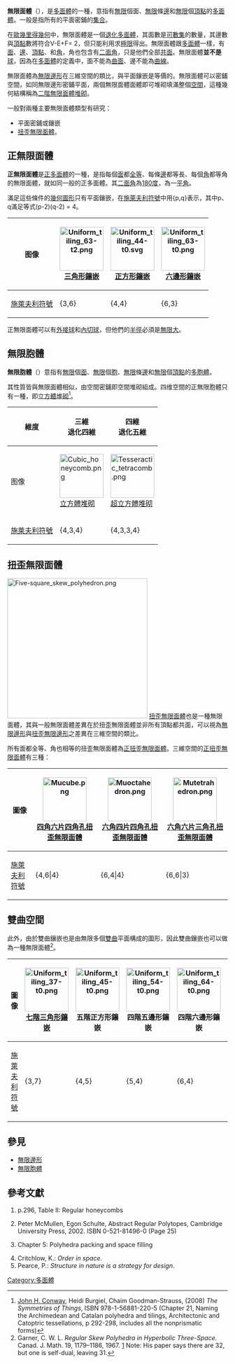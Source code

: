 {{Polyhedronbox
| name = 正無限面體
| polyhedron = 正無限面體
| imagename = Uniform tiling 44-t2.png
| rotating = Uniform tiling 44-t2.png
| rinfo = 正方形鑲嵌，是無限面體的一個例子
| Type = [[多面體|多面體]]<br>平面鑲嵌
| Coxeter_diagram = 三種正無限面體<br>{{CDD|node|6|node|3|node_1}}<sub>（[[三角形鑲嵌|三角形鑲嵌]]）</sub><br>{{CDD|node_1|4|node|4|node}}<sub>（[[正方形鑲嵌|正方形鑲嵌]]）</sub><br>{{CDD|node_1|6|node|3|node}}<sub>（[[六邊形鑲嵌|六邊形鑲嵌]]）</sub>
| Schläfli = {p,q}<br>其中(p-2)(q-2) = 4
| FaceT = ∞
| EdgeT = ∞
| VerticeT = ∞
| Euler = F=∞, E=∞, V=∞ (χ=2)
| Symmetry_group = 超二面體群 (D<sub>∞</sub>)
| Dihedral_angle = 180°
| dual = 仍為無限面體<br>但可能有不同幾何結構
| Properties = [[凸集|非嚴格凸]]、 [[外接球|球內接多面體]]、 [[等邊多面體|等邊多面體]]、 [[等角多面體|等角多面體]]、 [[平面_(数学)|平面]]
}}
'''無限面體'''（{{lang-en|Apeirohedron}}），是[[多面體|多面體]]的一種，意指有[[無限|無限]]個面、[[無限|無限]]條[[邊_(幾何)|邊]]和[[無限|無限]]個[[頂點_(幾何)|頂點]]的[[多面體|多面體]]。一般是指所有的平面密鋪的[[集合|集合]]。

在[[歐幾里得幾何|歐幾里得幾何]]中，無限面體是一個[[退化_(數學)|退化]][[多面體|多面體]]，其面數是[[可數集|可數集]]的數量，其邊數與[[頂點_(幾何)|頂點]]數將符合V-E+F= 2，但只能利用求[[極限_(數學)|極限]]得出。無限面體跟[[多面體|多面體]]一樣，有[[面_(幾何)|面]]、[[邊_(幾何)|邊]]、[[頂點_(幾何)|頂點]]、和[[角|角]]，角也包含有[[二面角|二面角]]，只是他們全部[[共面|共面]]。無限面體'''並不是'''[[球_(数学)|球]]，因為在[[多面體|多面體]]的定義中，面不能為[[曲面|曲面]]、邊不能為[[曲線|曲線]]。

無限面體為[[無限邊形|無限邊形]]在三維空間的類比，與平面鑲嵌是等價的。無限面體可以密鋪空間，如同無限邊形密鋪平面，兩個無限面體面體即可堆砌填滿整個[[空間|空間]]，這種幾何結構稱為[[二階無限面體堆砌|二階無限面體堆砌]]。

一般對兩種主要無限面體類型有研究：
*平面密鋪或鑲嵌
*[[扭歪無限面體|扭歪無限面體]]。

== 正無限面體 ==
{{main|正鑲嵌圖}}

'''正無限面體'''是[[正多面體|正多面體]]的一種，是指每個[[面_(幾何)|面]]都[[全等|全等]]、每條[[邊_(幾何)|邊]]都等長、每個[[角|角]]都等角的無限面體，就如同一般的正多面體。其[[二面角|二面角]]為[[180|180]][[度|度]]，為一[[平角|平角]]。

滿足這些條件的[[幾何圖形|幾何圖形]]只有平面鑲嵌，在[[施萊夫利符號|施萊夫利符號]]中用{p,q}表示，其中p、q滿足等式(p-2)(q-2) = 4。
{| class="wikitable"
|- align=center
!图像
| [[Image:Uniform_tiling_63-t2.png|100px]]<br>[[三角形鑲嵌|三角形鑲嵌]]
| [[Image:Uniform_tiling_44-t0.svg|100px]]<br>[[正方形鑲嵌|正方形鑲嵌]]
| [[Image:Uniform_tiling_63-t0.png|100px]]<br>[[六邊形鑲嵌|六邊形鑲嵌]]
|- align=center
![[施萊夫利符號|施萊夫利符號]]
|{3,6}
|{4,4}
|{6,3}
|}
正無限面體可以有[[外接球|外接球]]和[[內切球|內切球]]，但他們的[[半徑|半徑]]必須是[[無限大|無限大]]。

== 無限胞體 ==
{{main|無限胞體}}
'''無限胞體'''（{{lang-en|Apeirotope}}）意指有[[無限|無限]]個[[面_(幾何)|面]]、[[無限|無限]]個[[胞_(幾何)|胞]]、[[無限|無限]]條[[邊_(幾何)|邊]]和[[無限|無限]]個[[頂點_(幾何)|頂點]]的[[多胞體|多胞體]]。

其性質皆與無限面體相似，由空間密鋪即空間堆砌組成。四维空間的正無限胞體只有一種，即[[立方體堆砌|立方體堆砌]]<ref>[[John_Horton_Conway|John H. Conway]], Heidi Burgiel, Chaim Goodman-Strauss, (2008) ''The Symmetries of Things'', ISBN 978-1-56881-220-5 (Chapter 21, Naming the Archimedean and Catalan polyhedra and tilings, Architectonic and Catoptric tessellations, p 292-298, includes all the nonprismatic forms)</ref>。
{| class="wikitable"
|- align=center
!維度
| 三維<br/>退化四維
| colspan = 2 | 四維<br/>退化五維
|- align=center
!图像
| [[Image:Cubic_honeycomb.png|100px]]<br>[[立方體堆砌|立方體堆砌]]
| [[Image:Tesseractic_tetracomb.png|100px]]<br>[[超立方體堆砌|超立方體堆砌]]
| [[Image:Demitesseractic_tetra_hc.png|100px]]<br>[[十六胞體堆砌|十六胞體堆砌]]
|- align=center
![[施萊夫利符號|施萊夫利符號]]
|{4,3,4}
|{4,3,3,4}
|{3,3,4,3}
|}

== 扭歪無限面體 ==
[[Image:Five-square_skew_polyhedron.png|320px]]
{{main|扭歪無限面體}}
[[扭歪無限面體|扭歪無限面體]]也是一種無限面體，其與一般無限面體差異在於扭歪無限面體並非所有頂點都共面，可以視為[[無限邊形|無限邊形]]與[[扭歪無限邊形|扭歪無限邊形]]之差異在三維空間的類比。

所有面都全等、角也相等的扭歪無限面體為[[正扭歪無限面體|正扭歪無限面體]]。三維空間的[[正扭歪無限面體|正扭歪無限面體]]有三種：
{| class="wikitable"
|- align=center
!圖像
| [[File:Mucube.png|100px]]<br>[[四角六片四角孔扭歪無限面體|四角六片四角孔扭歪無限面體]]
| [[File:Muoctahedron.png|100px]]<br>[[六角四片四角孔扭歪無限面體|六角四片四角孔扭歪無限面體]]
| [[File:Mutetrahedron.png|100px]]<br>[[六角六片三角孔扭歪無限面體|六角六片三角孔扭歪無限面體]]
|- align=center
![[施萊夫利符號|施萊夫利符號]]
|{4,6|4}
|{6,4|4}
|{6,6|3}
|}

== 雙曲空間 ==
此外，由於雙曲鑲嵌也是由無限多個[[雙曲幾何|雙曲]]平面構成的圖形，因此雙曲鑲嵌也可以做為一種無限面體<ref>Garner, C. W. L. ''Regular Skew Polyhedra in Hyperbolic Three-Space.'' Canad. J. Math. 19, 1179–1186, 1967. [http://cms.math.ca/cjm/a145822] {{Wayback|url=http://cms.math.ca/cjm/a145822 |date=20150402131943 }} Note: His paper says there are 32, but one is self-dual, leaving 31.</ref>。
{| class="wikitable"
|- align=center
!圖像
| [[Image:Uniform_tiling_37-t0.png|100px]]<br>[[七階三角形鑲嵌|七階三角形鑲嵌]]
| [[Image:Uniform_tiling_45-t0.png|100px]]<br>五階正方形鑲嵌
| [[Image:Uniform_tiling_54-t0.png|100px]]<br>四階五邊形鑲嵌
| [[Image:Uniform_tiling_64-t0.png|100px]]<br>四階六邊形鑲嵌
| [[Image:H2_tiling_237-1.png|100px]]<br>七邊形鑲嵌
|- align=center
![[施萊夫利符號|施萊夫利符號]]
|{3,7}
|{4,5}
|{5,4}
|{6,4}
|{7,3}
|}

== 參見 ==
*[[無限邊形|無限邊形]]
*[[無限胞體|無限胞體]]

== 參考文獻 ==
{{refbegin|2}}
# {{cite book |first=H. S. M. |last=Coxeter | author-link = 哈罗德·斯科特·麦克唐纳·考克斯特 |year=1973 |title=Regular Polytopes |url=https://archive.org/details/regularpolytopes0000coxe |edition=3rd ed. |publisher=Dover Publications |location=New York |pages= [https://archive.org/details/regularpolytopes0000coxe/page/121 121]–122 |isbn=0-486-61480-8}} p.296, Table II: Regular honeycombs
#  Peter McMullen, Egon Schulte, Abstract Regular Polytopes, Cambridge University Press, 2002. ISBN 0-521-81496-0 (Page 25)
#  {{The Geometrical Foundation of Natural Structure (book)|pages=164-199}} Chapter 5: Polyhedra packing and space filling
#  Critchlow, K.: ''Order in space''.
#  Pearce, P.: ''Structure in nature is a strategy for design''.
{{reflist}}
{{refend}}

{{多面體}}

[[Category:多面體|Category:多面體]]